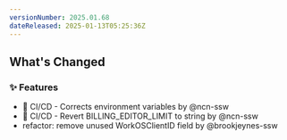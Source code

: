 ```yaml
---
versionNumber: 2025.01.68
dateReleased: 2025-01-13T05:25:36Z
---
```




## What's Changed
### ✨ Features
* 🧱 CI/CD - Corrects environment variables by @ncn-ssw
* 🧱 CI/CD - Revert BILLING_EDITOR_LIMIT to string by @ncn-ssw
* refactor: remove unused WorkOSClientID field by @brookjeynes-ssw



